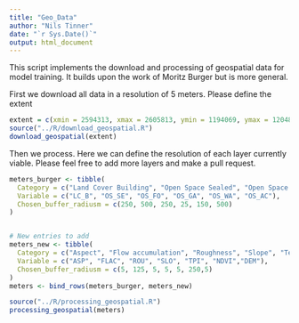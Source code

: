 ```yaml
---
title: "Geo_Data"
author: "Nils Tinner"
date: "`r Sys.Date()`"
output: html_document
---
```

This script implements the download and processing of geospatial data for model training. It builds upon the work of Moritz Burger but is more general.

First we download all data in a resolution of 5 meters. Please define the extent
```r
extent = c(xmin = 2594313, xmax = 2605813, ymin = 1194069, ymax = 1204804)
source("../R/download_geospatial.R")
download_geospatial(extent)

```

Then we process. Here we can define the resolution of each layer currently viable. Please feel free to add more layers and make a pull request.
```r
meters_burger <- tibble(
  Category = c("Land Cover Building", "Open Space Sealed", "Open Space Forest", "Open Space Garden", "Open Space Water", "Open Space Agriculture"),
  Variable = c("LC_B", "OS_SE", "OS_FO", "OS_GA", "OS_WA", "OS_AC"),
  Chosen_buffer_radiusm = c(250, 500, 250, 25, 150, 500)
)


# New entries to add
meters_new <- tibble(
  Category = c("Aspect", "Flow accumulation", "Roughness", "Slope", "Terrain index", "NDVI","DEM"),
  Variable = c("ASP", "FLAC", "ROU", "SLO", "TPI", "NDVI","DEM"),
  Chosen_buffer_radiusm = c(5, 125, 5, 5, 5, 250,5)
)
meters <- bind_rows(meters_burger, meters_new)

source("../R/processing_geospatial.R")
processing_geospatial(meters)
```

